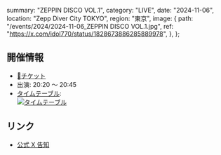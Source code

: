   summary: "ZEPPIN DISCO VOL.1",
  category: "LIVE",
  date: "2024-11-06",
  location: "Zepp Diver City TOKYO",
  region: "東京",
  image: {
    path: "/events/2024/2024-11-06_ZEPPIN DISCO VOL.1.jpg",
    ref: "https://x.com/idol770/status/1828673886285889978",
  },
};

## 開催情報

- [🎫チケット](https://tiget.net/events/351607)
- 出演: 20:20 〜 20:45
- [タイムテーブル](https://x.com/ZEPPIN_DISCO/status/1851247623019405680):<br />
  [![タイムテーブル](/events/2024/2024-11-06_ZEPPIN%20DISCO%20VOL.1_タイムテーブル.jpg)](/events/2024/2024-11-06_ZEPPIN%20DISCO%20VOL.1_タイムテーブル.jpg)

## リンク

- [公式 X 告知](https://x.com/takanenofficial/status/1843244921681289562)
